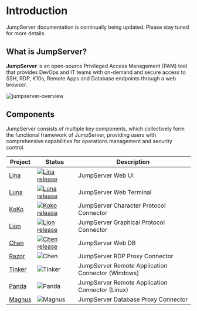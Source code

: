 
# Introduction

<Callout emoji="💡" type="info">
  JumpServer documentation is continually being updated. Please stay tuned for
  more details.
</Callout>

## What is JumpServer?

**JumpServer** is an open-source Privileged Access Management (PAM) tool that provides DevOps and IT teams with on-demand and secure access to SSH, RDP, K10s, Remote Apps and Database endpoints through a web browser.

![jumpserver-overview](/images/jumpserver-overview.png)

## Components

JumpServer consists of multiple key components, which collectively form the functional framework of JumpServer, providing users with comprehensive capabilities for operations management and security control.

| Project                                        | Status                                                                                                                                               | Description                                       |
| ---------------------------------------------- | ---------------------------------------------------------------------------------------------------------------------------------------------------- | ------------------------------------------------- |
| [Lina](https://github.com/jumpserver/lina)     | <a href="https://github.com/jumpserver/lina/releases"><img alt="Lina release" src="https://img.shields.io/github/release/jumpserver/lina.svg" /></a> | JumpServer Web UI                                 |
| [Luna](https://github.com/jumpserver/luna)     | <a href="https://github.com/jumpserver/luna/releases"><img alt="Luna release" src="https://img.shields.io/github/release/jumpserver/luna.svg" /></a> | JumpServer Web Terminal                           |
| [KoKo](https://github.com/jumpserver/koko)     | <a href="https://github.com/jumpserver/koko/releases"><img alt="Koko release" src="https://img.shields.io/github/release/jumpserver/koko.svg" /></a> | JumpServer Character Protocol Connector           |
| [Lion](https://github.com/jumpserver/lion)     | <a href="https://github.com/jumpserver/lion/releases"><img alt="Lion release" src="https://img.shields.io/github/release/jumpserver/lion.svg" /></a> | JumpServer Graphical Protocol Connector           |
| [Chen](https://github.com/jumpserver/chen)     | <a href="https://github.com/jumpserver/chen/releases"><img alt="Chen release" src="https://img.shields.io/github/release/jumpserver/chen.svg" /></a> | JumpServer Web DB                                 |
| [Razor](https://github.com/jumpserver/razor)   | <img alt="Chen" src="https://img.shields.io/badge/release-private-red" />                                                                            | JumpServer RDP Proxy Connector                    |
| [Tinker](https://github.com/jumpserver/tinker) | <img alt="Tinker" src="https://img.shields.io/badge/release-private-red" />                                                                          | JumpServer Remote Application Connector (Windows) |
| [Panda](https://github.com/jumpserver/Panda)   | <img alt="Panda" src="https://img.shields.io/badge/release-private-red" />                                                                           | JumpServer Remote Application Connector (Linux)   |
| [Magnus](https://github.com/jumpserver/magnus) | <img alt="Magnus" src="https://img.shields.io/badge/release-private-red" />                                                                          | JumpServer Database Proxy Connector               |

